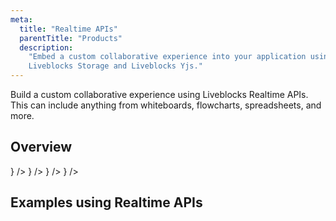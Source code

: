 ```yaml
---
meta:
  title: "Realtime APIs"
  parentTitle: "Products"
  description:
    "Embed a custom collaborative experience into your application using
    Liveblocks Storage and Liveblocks Yjs."
---
```


Build a custom collaborative experience using Liveblocks Realtime APIs. This can
include anything from whiteboards, flowcharts, spreadsheets, and more.

## Overview

<ListGrid columns={2}>
  <DocsCard
    type="technology"
    title="Yjs"
    href="/docs/products/realtime-apis/yjs"
    description="Data store for text editors"
    visual={<DocsYjsIcon className="fill-product-icon-brand h-auto w-6" />}
  />
  <DocsCard
    type="technology"
    title="Storage"
    href="/docs/products/realtime-apis/storage"
    description="Data store for creative tools"
    visual={<DocsStorageIcon className="fill-product-icon-brand h-auto w-6" />}
  />
  <DocsCard
    type="technology"
    title="Presence"
    href="/docs/products/realtime-apis/presence"
    description="Make users feel connected"
    visual={<DocsPresenceIcon className="fill-product-icon-brand h-auto w-6" />}
  />
  <DocsCard
    type="technology"
    title="Broadcast"
    href="/docs/products/realtime-apis/broadcast"
    description="Send custom events to others"
    visual={
      <DocsBroadcastIcon className="fill-product-icon-brand h-auto w-6" />
    }
  />
</ListGrid>

## Examples using Realtime APIs

<ListGrid columns={2}>
  <ExampleCard
    example={{
      title: "Live Avatar Stack",
      slug: "live-avatar-stack",
      image: "/images/examples/thumbnails/live-avatar-stack.jpg",
    }}
    technologies={["nextjs", "nuxtjs", "vuejs", "sveltekit", "solidjs"]}
    openInNewWindow
  />
  <ExampleCard
    example={{
      title: "Live Cursors Chat",
      slug: "live-cursors-chat",
      image: "/images/examples/thumbnails/live-cursors-chat.jpg",
    }}
    technologies={["nextjs"]}
    openInNewWindow
  />
  <ExampleCard
    example={{
      title: "Collaborative Whiteboard",
      slug: "collaborative-whiteboard-advanced",
      image:
        "/images/examples/thumbnails/collaborative-whiteboard-advanced.jpg",
      advanced: true,
    }}
    technologies={["nextjs"]}
    openInNewWindow
  />
  <ExampleCard
    example={{
      title: "Collaborative Flowchart",
      slug: "collaborative-flowchart/zustand-flowchart",
      image: "/images/examples/thumbnails/collaborative-flowchart.jpg",
      advanced: true,
    }}
    technologies={["zustand"]}
    openInNewWindow
  />
</ListGrid>
